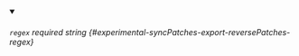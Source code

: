 
<details className="config-field" data-expandable="false" open>
<summary>

###### `regex` <span className="config-field-required" data-required="false">required</span> <span className="config-field-type">string</span> <span className="config-field-default"></span> <span className="config-field-enum"></span> {#experimental-syncPatches-export-reversePatches-regex}



</summary>



</details>
